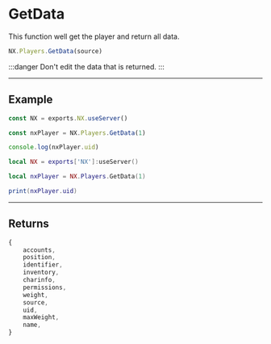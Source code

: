 
# GetData

This function well get the player and return all data.

```typescript
NX.Players.GetData(source)
```

:::danger
Don't edit the data that is returned.
:::

---

## Example

<Tabs>
<TabItem value="ts" label="TypeScript/JavaScript">

```typescript title="/rc/server/player/player.service.ts"
const NX = exports.NX.useServer()

const nxPlayer = NX.Players.GetData(1)

console.log(nxPlayer.uid)
```

</TabItem>
<TabItem value="lua" label="Lua">

```lua title="/rc/server/player/player.service.ts"
local NX = exports['NX']:useServer()

local nxPlayer = NX.Players.GetData(1)

print(nxPlayer.uid)
```

</TabItem>
</Tabs>

---

## Returns

```js
{
    accounts,
    position,
    identifier,
    inventory,
    charinfo,
    permissions,
    weight,
    source,
    uid,
    maxWeight,
    name,
}
```
